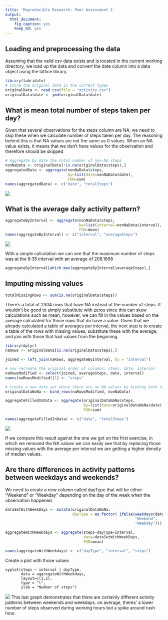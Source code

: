 ```yaml
---
title: 'Reproducible Research: Peer Assessment 1'
output:
  html_document:
    fig_caption: yes
    keep_md: yes
---
```


## Loading and preprocessing the data  



Assuming that the valid csv data exists and is located in the current working directory, we load up the data and convert the date column into a data object using the lattice library.


```r
library(lubridate)
# store the original data in the correct types
originalData <- read.csv(file = "activity.csv")
originalData$date <- ymd(originalData$date)
```


## What is mean total number of steps taken per day?


Given that several observations for the steps column  are NA, we need to skip these when we calculate number of steps taken per day.  The reasoning behind this is that NA values are not the same as 0 values.  When an NA value exists, it means that we don't have values for the observation and therefore should be skipped

```r
# Aggregate by date the total number of non-NA steps
nonNaData <- originalData[!is.na(originalData$steps),]
aggregatedData <- aggregate(nonNaData$steps,
                            by=list(date=nonNaData$date),
                            FUN=sum)
names(aggregatedData) <- c("date", "totalSteps")

```

![ ](figures/Plot1.png)


## What is the average daily activity pattern?  
  
```r
aggregateByInterval <- aggregate(nonNaData$steps,
                                 by=list(interval=nonNaData$interval),
                                 FUN=mean)
names(aggregateByInterval) <- c("interval", "averageSteps")
```
![ ](figures/Plot2.png)

With a simple calculation we can see that the maximum number of steps was at the 8:35 interval with an average of 206.1698
```r
aggregateByInterval[which.max(aggregateByInterval$averageSteps),]
```


## Imputing missing values
  
```r
totalMissingRows <- sum(is.na(originalData$steps))
```
  
There's a total of 2304 rows that have NA instead of the number of steps.  It wouldn't be good to simply substitute with zeros since this can skew calculations such as mean, however, we can fill in the values based on the average calculated for those rows that do have a value.  Given that we already calculated a table of averages per interval, the next step is to create a table of the rows with missing values, substitute these with the average, and join with those that had values from the beginning.

```r

library(dplyr)
naRows <- originalData[is.na(originalData$steps),]

joined <- left_join(naRows, aggregateByInterval, by = "interval")

# now recreate the original order of columns: steps, date, interval
naRowsModified <- select(joined, averageSteps, date, interval)
names(naRowsModified)[1] <- "steps"

# create a new data set where there are no NA values by binding both tables together
originalDataNoNa <- bind_rows(naRowsModified, nonNaData)

aggregateFilledInData <- aggregate(originalDataNoNa$steps,
                                   by=list(date=originalDataNoNa$date),
                                   FUN=sum)

names(aggregateFilledInData) <- c("date", "totalSteps")
```
![ ](figures/Plot3.png)

If we compare this result against the one we got on the first exercise, in which we removed the NA values we can easily see that by replacing those missing values with the average per interval we are getting a higher density of median values.

## Are there differences in activity patterns between weekdays and weekends?

We need to create a new column called dayType that will be either "Weekend" or "Weekday" depending on the day of the week when the observation happened.
```r
dataSetWithWeekDays <- mutate(originalDataNoNa, 
                              dayType = as.factor( ifelse(weekdays(date) %in% c("Saturday", "Sunday"), 
                                                          "Weekend", 
                                                          "Weekday")))

aggregateWithWeekdays <- aggregate(steps~dayType+interval, 
                                   data=dataSetWithWeekDays, 
                                   FUN=mean)

names(aggregateWithWeekdays) <- c("dayType", "interval", "steps")
```
Create a plot with those values
```
xyplot(steps ~ interval | dayType, 
       data = aggregateWithWeekdays, 
       layout=c(1,2), 
       type = "l", 
       ylab = "Number of steps")
```

![](figures/Plot4.png)
This last graph demonstrates that there are certainly different activity patterns between weekends and weekdays.  on average, theres' a lower number of steps observed during working hours but a spike around rush hour.